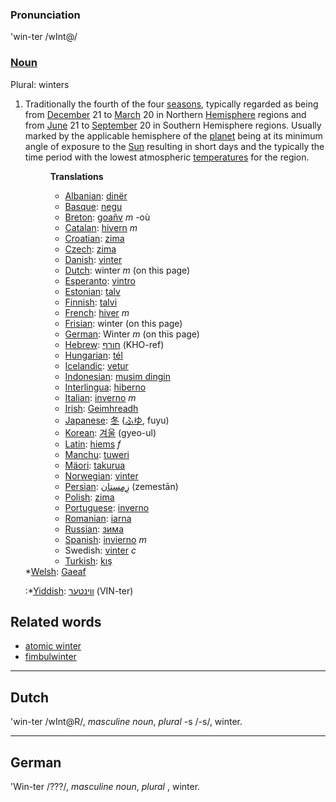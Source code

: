 ===Pronunciation===
'win-ter /wInt@/
===[[Noun]]===
Plural: winters
#Traditionally the fourth of the four [[season]]s, typically regarded as being from [[December]] 21 to [[March]] 20 in Northern [[Hemisphere]] regions and from [[June]] 21 to [[September]] 20 in Southern Hemisphere regions. Usually marked by the applicable hemisphere of the [[planet]] being at its minimum angle of exposure to the [[Sun]] resulting in short days and the typically the time period with the lowest atmospheric [[temperature]]s for the region.
#:'''Translations'''
#:*[[Albanian]]: [[dinër]]
#:*[[Basque]]: [[negu]]
#:*[[Breton]]: [[goañv]] ''m'' -où
#:*[[Catalan]]: [[hivern]] ''m''
#:*[[Croatian]]: [[zima]]
#:*[[Czech]]: [[zima]]
#:*[[Danish]]: [[vinter]]
#:*[[Dutch]]: winter ''m'' (on this page)
#:*[[Esperanto]]: [[vintro]]
#:*[[Estonian]]: [[talv]]
#:*[[Finnish]]: [[talvi]]
#:*[[French]]: [[hiver]] ''m''
#:*[[Frisian]]: winter (on this page)
#:*[[German]]: Winter ''m'' (on this page)
#:*[[Hebrew]]: [[חורף]] (KHO-ref)
#:*[[Hungarian]]: [[tél]]
#:*[[Icelandic]]: [[vetur]]
#:*[[Indonesian]]: [[musim dingin]]
#:*[[Interlingua]]: [[hiberno]]
#:*[[Italian]]: [[inverno]] ''m''
#:*[[Irish]]: [[Geimhreadh]]
#:*[[Japanese]]: [[冬]] ([[ふゆ]], fuyu)
#:*[[Korean]]: [[겨울]] (gyeo-ul)
#:*[[Latin]]: [[hiems]] ''f''
#:*[[Manchu]]: [[tuweri]]
#:*[[Mäori]]: [[takurua]]
#:*[[Norwegian]]: [[vinter]]
#:*[[Persian]]: [[زِمِستان]] (zemestān)
#:*[[Polish]]: [[zima]]
#:*[[Portuguese]]: [[inverno]]
#:*[[Romanian]]: [[iarna]]
#:*[[Russian]]: [[зима]]
#:*[[Spanish]]: [[invierno]] ''m''
#:*Swedish: [[vinter]] ''c''
#:*[[Turkish]]: [[kış]]
#;*[[Welsh]]: [[Gaeaf]]
#:*[[Yiddish]]: [[װינטער]] (VIN-ter)

==Related words==
*[[atomic winter]]
*[[fimbulwinter]]
----
== Dutch ==
'win-ter /wInt@R/, ''masculine noun'', ''plural'' -s /-s/, winter.
----
== German ==
'Win-ter /???/, ''masculine noun'', ''plural'' , winter.